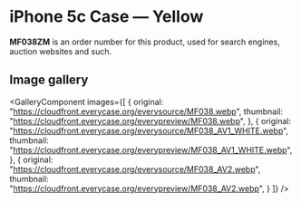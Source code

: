 
# iPhone 5c Case — Yellow

<Callout type='info' emoji='👉🏻'>**MF038ZM** is an order number for this product, used for search engines, auction websites and such.</Callout>

## Image gallery

<GalleryComponent
    images={[
      {
        original: "https://cloudfront.everycase.org/everysource/MF038.webp",
        thumbnail: "https://cloudfront.everycase.org/everypreview/MF038.webp",
      },
      {
        original: "https://cloudfront.everycase.org/everysource/MF038_AV1_WHITE.webp",
        thumbnail: "https://cloudfront.everycase.org/everypreview/MF038_AV1_WHITE.webp",
      },
      {
        original: "https://cloudfront.everycase.org/everysource/MF038_AV2.webp",
        thumbnail: "https://cloudfront.everycase.org/everypreview/MF038_AV2.webp",
      }
    ]}
  />
